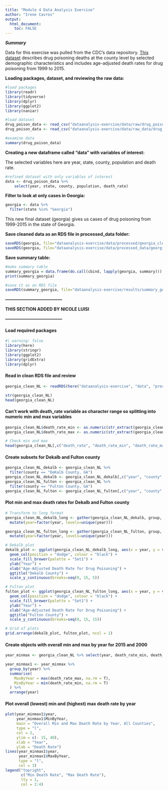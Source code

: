 ```yaml
---
title: "Module 4 Data Analysis Exercise"
author: "Irene Cavros"
output: 
  html_document:
    toc: FALSE
---
```


***Summary***

Data for this exercise was pulled from the CDC's data repository. [This dataset](https://data.cdc.gov/NCHS/NCHS-Drug-Poisoning-Mortality-by-County-United-Sta/pbkm-d27e) describes drug poisoning deaths at the county level by selected demographic characteristics and includes age-adjusted death rates for drug poisoning from 1999 to 2015.

**Loading packages, dataset, and reviewing the raw data:**

```r
#load packages
library(readr)
library(tidyverse)
library(dplyr)
library(ggplot2)
library(naniar)

#load dataset
drug_poison_data <- read_csv("dataanalysis-exercise/data/raw/drug_poison_data.csv")
drug_poison_data <- read_csv("dataanalysis-exercise/data/raw_data/drug_poison_data.csv")

#examine data
summary(drug_poison_data)

```

**Creating a new dataframe called "data" with variables of interest:**

The selected variables here are year, state, county, population and death rate.

```r
#refined dataset with only variables of interest
data <- drug_poison_data %>%
    select(year, state, county, population, death_rate)
```

**Filter to look at only cases in Georgia:**

```r
georgia <- data %>%
  filter(state %in% "Georgia")
```

This new final dataset (georgia) gives us cases of drug poisoning from 1999-2015 in the state of Georgia.

**Save cleaned data as an RDS file in processed_data folder:**

```r
saveRDS(georgia, file="dataanalysis-exercise/data/processed/georgia_clean.rds")
saveRDS(georgia, file="dataanalysis-exercise/data/processed_data/georgia_clean.rds")
```

**Save summary table:**

```r
#make summary table
summary_georgia = data.frame(do.call(cbind, lapply(georgia, summary)))
print(summary_georgia)

#save it as an RDS file
saveRDS(summary_georgia, file="dataanalysis-exercise/results/summary_georgia.rds")
```






**---------------------------------------**

**THIS SECTION ADDED BY NICOLE LUISI**

**---------------------------------------**

#### Load required packages

```r
#| warning: false
library(here)
library(stringr)
library(ggplot2)
library(gridExtra)
library(dplyr)
```

#### Read in clean RDS file and review

```r
georgia_clean_NL <- readRDS(here("dataanalysis-exercise", "data", "processed_data", "georgia_clean.rds"))

str(georgia_clean_NL)
head(georgia_clean_NL)
```

#### Can't work with death_rate variable as character range so splitting into numeric min and max variables

```r
georgia_clean_NL$death_rate_min <- as.numeric(str_extract(georgia_clean_NL$death_rate, "[^-]+"))
georgia_clean_NL$death_rate_max <- as.numeric(str_extract(georgia_clean_NL$death_rate, '\\b\\w+$'))

# Check min and max
head(georgia_clean_NL[,c("death_rate", "death_rate_min", "death_rate_max")])
```

#### Create subsets for Dekalb and Fulton county

```r
georgia_clean_NL_dekalb <- georgia_clean_NL %>%
  filter(county == "DeKalb County, GA")
georgia_clean_NL_dekalb <- georgia_clean_NL_dekalb[,c("year", "county","death_rate_min", "death_rate_max")]
georgia_clean_NL_fulton <- georgia_clean_NL %>%
  filter(county == "Fulton County, GA")
georgia_clean_NL_fulton <- georgia_clean_NL_fulton[,c("year", "county","death_rate_min", "death_rate_max")]
```

#### Plot min and max death rates for Dekalb and Fulton county

```r
# Transform to long format
georgia_clean_NL_dekalb_long <- gather(georgia_clean_NL_dekalb, group, value, death_rate_min:death_rate_max) %>% arrange(factor(year, levels = c("1999", "2000", "2001", "2002", "2003", "2004", "2005", "2006", "2007", "2008", "2009", "2010", "2011", "2012", "2013", "2014", "2015"))) %>% 
  mutate(year=factor(year, levels=unique(year)))

georgia_clean_NL_fulton_long <- gather(georgia_clean_NL_fulton, group, value, death_rate_min:death_rate_max) %>% arrange(factor(year, levels = c("1999", "2000", "2001", "2002", "2003", "2004", "2005", "2006", "2007", "2008", "2009", "2010", "2011", "2012", "2013", "2014", "2015"))) %>% 
  mutate(year=factor(year, levels=unique(year)))

# Dekalb plot
dekalb_plot <- ggplot(georgia_clean_NL_dekalb_long, aes(x = year, y = value, fill = group)) +
  geom_col(position = "dodge", colour = "black") +
  scale_fill_brewer(palette = "Set1") +
  ylab("Year") +
  xlab("Age-Adjusted Death Rate for Drug Poisoning") +  
  ggtitle("Dekalb County") + 
  scale_y_continuous(breaks=seq(0, 15, 5))

# Fulton plot
fulton_plot <- ggplot(georgia_clean_NL_fulton_long, aes(x = year, y = value, fill = group)) +
  geom_col(position = "dodge", colour = "black") +
  scale_fill_brewer(palette = "Set1") +
  ylab("Year") +
  xlab("Age-Adjusted Death Rate for Drug Poisoning") +  
  ggtitle("Fulton County") + 
  scale_y_continuous(breaks=seq(0, 15, 15))

# Grid of plots
grid.arrange(dekalb_plot, fulton_plot, ncol = 1)
```

#### Create objects with overall min and max by year for 2015 and 2000

```r
year_minmax <- georgia_clean_NL %>% select(year, death_rate_min, death_rate_max)

year_minmax1 <- year_minmax %>%
  group_by(year) %>%
  summarise(
    MaxByYear = max(death_rate_max, na.rm = T),
    MinByYear = min(death_rate_min, na.rm = T)
  ) %>%
  arrange(year)

```

#### Plot overall (lowest) min and (highest) max death rate by year 

```r
plot(year_minmax1$year,                             
     year_minmax1$MinByYear,
     main = "Overall Min and Max Death Rate by Year, All Counties",
     type = "l",
     col = 2,
     ylim = c(- 15, 40),
     xlab = "Year",
     ylab = "Death Rate")
lines(year_minmax1$year,                            
      year_minmax1$MaxByYear,
      type = "l",
      col = 3)
legend("topright",                          
       c("Min Death Rate", "Max Death Rate"),
       lty = 1,
       col = 2:4)
```




